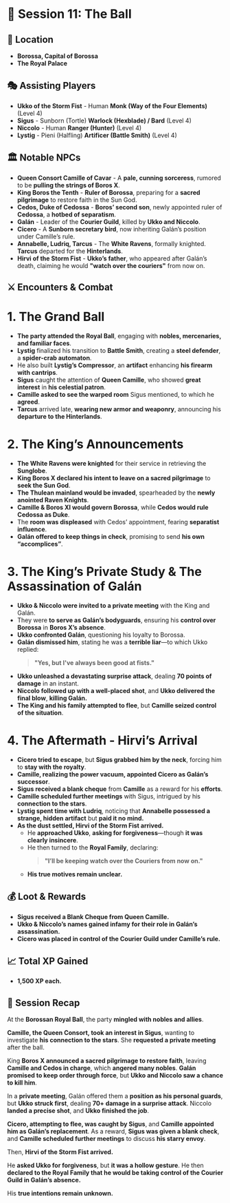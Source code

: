 # 📜 **Session 11: The Ball**

## 📍 **Location**

- **Borossa, Capital of Borossa**
- **The Royal Palace**

## 🎭 **Assisting Players**

- **Ukko of the Storm Fist** - Human **Monk (Way of the Four Elements)** (Level 4)
- **Sigus** - Sunborn (Tortle) **Warlock (Hexblade) / Bard** (Level 4)
- **Niccolo** - Human **Ranger (Hunter)** (Level 4)
- **Lystig** - Pieni (Halfling) **Artificer (Battle Smith)** (Level 4)

## 🏛 **Notable NPCs**

- **Queen Consort Camille of Cavar** - A **pale, cunning sorceress**, rumored to be **pulling the strings of Boros X**.
- **King Boros the Tenth** - **Ruler of Borossa**, preparing for a **sacred pilgrimage** to restore faith in the Sun God.
- **Cedos, Duke of Cedossa** - **Boros’ second son**, newly appointed ruler of **Cedossa**, a **hotbed of separatism**.
- **Galán** - Leader of the **Courier Guild**, killed by **Ukko and Niccolo**.
- **Cicero** - A **Sunborn secretary bird**, now inheriting Galán’s position under Camille’s rule.
- **Annabelle, Ludriq, Tarcus** - The **White Ravens**, formally knighted. **Tarcus** departed for the **Hinterlands**.
- **Hirvi of the Storm Fist** - **Ukko’s father**, who appeared after Galán’s death, claiming he would **"watch over the couriers"** from now on.

## ⚔ **Encounters & Combat**

# **1. The Grand Ball**

- **The party attended the Royal Ball**, engaging with **nobles, mercenaries, and familiar faces**.
- **Lystig** finalized his transition to **Battle Smith**, creating a **steel defender**, a **spider-crab automaton**.
- He also built **Lystig’s Compressor**, an **artifact** enhancing **his firearm with cantrips**.
- **Sigus** caught the attention of **Queen Camille**, who showed **great interest** in **his celestial patron**.
- **Camille asked to see the warped room** Sigus mentioned, to which he **agreed**.
- **Tarcus** arrived late, **wearing new armor and weaponry**, announcing his **departure to the Hinterlands**.

# **2. The King’s Announcements**

- **The White Ravens were knighted** for their service in retrieving the **Sunglobe**.
- **King Boros X declared his intent to leave on a sacred pilgrimage** to **seek the Sun God**.
- **The Thulean mainland would be invaded**, spearheaded by the **newly anointed Raven Knights**.
- **Camille & Boros XI would govern Borossa**, while **Cedos would rule Cedossa as Duke**.
- The **room was displeased** with Cedos’ appointment, fearing **separatist influence**.
- **Galán offered to keep things in check**, promising to send **his own “accomplices”**.

# **3. The King’s Private Study & The Assassination of Galán**

- **Ukko & Niccolo were invited to a private meeting** with the King and Galán.
- They were **to serve as Galán’s bodyguards**, ensuring his **control over Borossa** in **Boros X’s absence**.
- **Ukko confronted Galán**, questioning his loyalty to Borossa.
- **Galán dismissed him**, stating he was a **terrible liar**—to which Ukko replied:
  > **"Yes, but I've always been good at fists."**
- **Ukko unleashed a devastating surprise attack**, dealing **70 points of damage** in an instant.
- **Niccolo followed up with a well-placed shot**, and **Ukko delivered the final blow**, **killing Galán.**
- **The King and his family attempted to flee**, but **Camille seized control of the situation**.

# **4. The Aftermath - Hirvi’s Arrival**

- **Cicero tried to escape**, but **Sigus grabbed him by the neck**, forcing him to **stay with the royalty**.
- **Camille, realizing the power vacuum, appointed Cicero as Galán’s successor**.
- **Sigus received a blank cheque** from **Camille** as a reward for his **efforts**.
- **Camille scheduled further meetings** with Sigus, intrigued by his **connection to the stars**.
- **Lystig spent time with Ludriq**, noticing that **Annabelle possessed a strange, hidden artifact** but **paid it no mind.**
- **As the dust settled, Hirvi of the Storm Fist arrived.**
  - He **approached Ukko**, **asking for forgiveness**—though **it was clearly insincere**.
  - He then turned to the **Royal Family**, declaring:
    > **"I’ll be keeping watch over the Couriers from now on."**
  - **His true motives remain unclear.**

## 💰 **Loot & Rewards**

- **Sigus received a Blank Cheque from Queen Camille.**
- **Ukko & Niccolo’s names gained infamy for their role in Galán’s assassination.**
- **Cicero was placed in control of the Courier Guild under Camille’s rule.**

## 📈 **Total XP Gained**

- **1,500 XP each.**

## 📖 **Session Recap**

At the **Borossan Royal Ball**, the party **mingled with nobles and allies**.

**Camille, the Queen Consort, took an interest in Sigus**, wanting to investigate **his connection to the stars**. She **requested a private meeting** after the ball.

King **Boros X announced a sacred pilgrimage to restore faith**, leaving **Camille and Cedos in charge**, which **angered many nobles**. **Galán promised to keep order through force**, but **Ukko and Niccolo saw a chance to kill him**.

In a **private meeting**, Galán offered them a **position as his personal guards**, but **Ukko struck first**, dealing **70+ damage in a surprise attack**. Niccolo **landed a precise shot**, and **Ukko finished the job**.

**Cicero, attempting to flee, was caught by Sigus**, and **Camille appointed him as Galán’s replacement**. As a reward, **Sigus was given a blank check**, and **Camille scheduled further meetings** to discuss **his starry envoy**.

Then, **Hirvi of the Storm Fist arrived.**

He **asked Ukko for forgiveness**, but **it was a hollow gesture**. He then **declared to the Royal Family that he would be taking control of the Courier Guild in Galán’s absence.**

His **true intentions remain unknown.**
